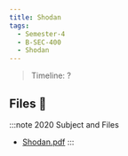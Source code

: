 ```yaml
---
title: Shodan
tags:
  - Semester-4
  - B-SEC-400
  - Shodan
---
```

> Timeline: ?


## Files 📂

:::note 2020 Subject and Files
- [Shodan.pdf](https://github.com/Studio-17/Epitech-Subjects/raw/main/Semester-4/B-SEC-400/Shodan/Shodan.pdf)
:::

